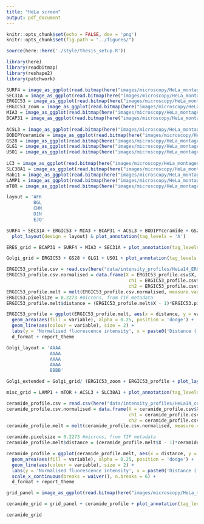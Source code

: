 ```yaml
---
title: "HeLa screen"
output: pdf_document
---
```


```r
knitr::opts_chunk$set(echo = FALSE, dev = 'png')
knitr::opts_chunk$set(fig.path = "../figures/")

source(here::here('./style/thesis_setup.R'))

library(here)
library(readbitmap)
library(reshape2)
library(patchwork)
```

```r
SURF4 = image_as_ggplot(read.bitmap(here("images/microscopy/HeLa_montages/SURF4_grid.png")))
SEC31A = image_as_ggplot(read.bitmap(here("images/microscopy/HeLa_montages/SEC31A_grid.png")))
ERGIC53 = image_as_ggplot(read.bitmap(here("images/microscopy/HeLa_montages/ERGIC53_grid.png")))
ERGIC53_zoom = image_as_ggplot(read.bitmap(here("images/microscopy/HeLa_montages/ERGIC53_zoom.png")))
MIA3 = image_as_ggplot(read.bitmap(here("images/microscopy/HeLa_montages/MIA3_grid.png")))
BCAP31 = image_as_ggplot(read.bitmap(here("images/microscopy/HeLa_montages/BCAP31_grid.png")))
  
ACSL3 = image_as_ggplot(read.bitmap(here("images/microscopy/HeLa_montages/ACSL3_grid.png")))
BODIPYceramide = image_as_ggplot(read.bitmap(here("images/microscopy/HeLa_montages/C5-ceramide_grid.png")))
GS28 = image_as_ggplot(read.bitmap(here("images/microscopy/HeLa_montages/GS28_grid.png")))
GLG1 = image_as_ggplot(read.bitmap(here("images/microscopy/HeLa_montages/GLG1_grid.png")))
USO1 = image_as_ggplot(read.bitmap(here("images/microscopy/HeLa_montages/USO1_grid.png")))
  
LC3 = image_as_ggplot(read.bitmap(here("images/microscopy/HeLa_montages/LC3_grid.png")))
SLC38A1 = image_as_ggplot(read.bitmap(here("images/microscopy/HeLa_montages/SLC38A1_grid.png")))
Rab11 = image_as_ggplot(read.bitmap(here("images/microscopy/HeLa_montages/RAB11_grid.png")))
LAMP1 = image_as_ggplot(read.bitmap(here("images/microscopy/HeLa_montages/LAMP1_grid.png")))
mTOR = image_as_ggplot(read.bitmap(here("images/microscopy/HeLa_montages/mTOR_grid.png")))

```


```r
layout = 'AFK
          BGL
          CHM
          DIN
          EJO'

SURF4 + SEC31A + ERGIC53 + MIA3 + BCAP31 + ACSL3 + BODIPYceramide + GS28 + GLG1 + USO1 + LC3 + SLC38A1 + Rab11 + LAMP1 + mTOR +
  plot_layout(design = layout) & plot_annotation(tag_levels = 'A')
```

```r
ERES_grid = BCAP31 + SURF4 + MIA3 + SEC31A + plot_annotation(tag_levels = 'A') + plot_layout(nrow = 2)
```

```r
Golgi_grid = ERGIC53 + GS28 + GLG1 + USO1 + plot_annotation(tag_levels = 'A') + plot_layout(nrow = 2)
```

```r
ERGIC53_profile.csv = read.csv(here("data/intensity_profiles/HeLa14_ERGIC53_WT3_zoom.tif_profile.csv"))
ERGIC53_profile.csv.normalised = data.frame(X = ERGIC53_profile.csv$X,
                                             ch1 = ERGIC53_profile.csv$Value_ch1/max(ERGIC53_profile.csv$Value_ch1),
                                             ch2 = ERGIC53_profile.csv$Value_ch2/max(ERGIC53_profile.csv$Value_ch2))
ERGIC53_profile.melt = melt(ERGIC53_profile.csv.normalised, measure.vars = c('ch1', 'ch2'))
ERGIC53.pixelsize = 0.2273 #microns, from TIF metadata
ERGIC53_profile.melt$distance = (ERGIC53_profile.melt$X - 1)*ERGIC53.pixelsize

ERGIC53_profile = ggplot(ERGIC53_profile.melt, aes(x = distance, y = value, group = variable)) + 
  geom_area(aes(fill = variable), alpha = 0.25, position = 'dodge') +
  geom_line(aes(colour = variable), size = 2) +
  labs(y = 'Normalised fluorescence intensity', x = paste0('Distance (', '\U03BC', 'm)')) +
  d_format + report_theme
```

```r

Golgi_layout = 'AAAA
                AAAA
                AAAA
                AAAA
                BBBB'

Golgi_extended = Golgi_grid/ (ERGIC53_zoom + ERGIC53_profile + plot_layout(design = 'AAAB')) + plot_annotation(tag_levels = 'A') + plot_layout(design = Golgi_layout)

```

```r
misc_grid = LAMP1 + mTOR + ACSL3 + SLC38A1 + plot_annotation(tag_levels = 'A') + plot_layout(nrow = 2)
```


```r
ceramide_profile.csv = read.csv(here("data/intensity_profiles/HeLa14_ceramide_WT3.tif_profile.csv"))
ceramide_profile.csv.normalised = data.frame(X = ceramide_profile.csv$X,
                                             ch1 = ceramide_profile.csv$Value_ch1/max(ceramide_profile.csv$Value_ch1),
                                             ch2 = ceramide_profile.csv$Value_ch2/max(ceramide_profile.csv$Value_ch2))
ceramide_profile.melt = melt(ceramide_profile.csv.normalised, measure.vars = c('ch1', 'ch2'))

ceramide.pixelsize = 0.2273 #microns, from TIF metadata
ceramide_profile.melt$distance = (ceramide_profile.melt$X - 1)*ceramide.pixelsize

ceramide_profile = ggplot(ceramide_profile.melt, aes(x = distance, y = value, group = variable)) + 
  geom_area(aes(fill = variable), alpha = 0.25, position = 'dodge') +
  geom_line(aes(colour = variable), size = 2) +
  labs(y = 'Normalised fluorescence intensity', x = paste0('Distance (', '\U03BC', 'm)')) +
  scale_x_continuous(breaks = waiver(), n.breaks = 6) + 
  d_format + report_theme

grid_panel = image_as_ggplot(read.bitmap(here("images/microscopy/HeLa_montages/C5-ceramide_WT_inset_grid.png")))

ceramide_grid = grid_panel + ceramide_profile + plot_annotation(tag_level = 'A')

ceramide_grid
```

